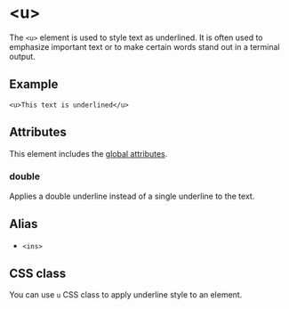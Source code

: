 # \<u>

The `<u>` element is used to style text as underlined. It is often used to emphasize important text or to make certain words stand out in a terminal output.

## Example

```ziyy
<u>This text is underlined</u>
```

## Attributes

This element includes the [global attributes](../globals.mdx).

### double

Applies a double underline instead of a single underline to the text.

## Alias

- `<ins>`

## CSS class

You can use `u` CSS class to apply underline style to an element.
